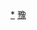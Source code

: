 <div style="position: relative" class="center">
{{Image label begin|image=Administrative Division Puyang.png|width={{{1|618}}}|link=}} 
{{Image label|x=190|y=880|scale={{{1|618}}}/2060|text=[[华龙区|<span style="color: black;">'''华龙区'''</span>]]}}
{{Image label|x=450|y=600|scale={{{1|618}}}/2060|text=[[清丰县|<span style="color: black;">'''清丰县'''</span>]]}}
{{Image label|x=570|y=270|scale={{{1|618}}}/2060|text=[[南乐县|<span style="color: black;">'''南乐县'''</span>]]}}
{{Image label|x=1070|y=820|scale={{{1|618}}}/2060|text=[[范县|<span style="color: black;">'''范县'''</span>]]}}
{{Image label|x=1610|y=460|scale={{{1|618}}}/2060|text=[[台前县|<span style="color: black;">'''台前县'''</span>]]}}
{{Image label|x=440|y=1250|scale={{{1|618}}}/2060|text=[[濮阳县|<span style="color: black;">'''濮阳县'''</span>]]}}
</div>
<noinclude>
[[Category:濮阳行政区划|*]]
[[Category:中华人民共和国地级行政区划图|豫]]
</noinclude>